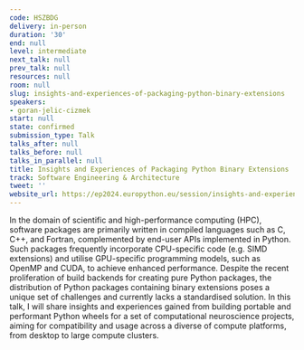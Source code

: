 ```yaml
---
code: HSZBDG
delivery: in-person
duration: '30'
end: null
level: intermediate
next_talk: null
prev_talk: null
resources: null
room: null
slug: insights-and-experiences-of-packaging-python-binary-extensions
speakers:
- goran-jelic-cizmek
start: null
state: confirmed
submission_type: Talk
talks_after: null
talks_before: null
talks_in_parallel: null
title: Insights and Experiences of Packaging Python Binary Extensions
track: Software Engineering & Architecture
tweet: ''
website_url: https://ep2024.europython.eu/session/insights-and-experiences-of-packaging-python-binary-extensions
---
```


In the domain of scientific and high-performance computing (HPC), software packages are primarily written in compiled languages such as C, C++, and Fortran, complemented by end-user APIs implemented in Python. Such packages frequently incorporate CPU-specific code (e.g. SIMD extensions) and utilise GPU-specific programming models, such as OpenMP and CUDA, to achieve enhanced performance. Despite the recent proliferation of build backends for creating pure Python packages, the distribution of Python packages containing binary extensions poses a unique set of challenges and currently lacks a standardised solution. In this talk, I will share insights and experiences gained from building portable and performant Python wheels for a set of computational neuroscience projects, aiming for compatibility and usage across a diverse of compute platforms, from desktop to large compute clusters.
